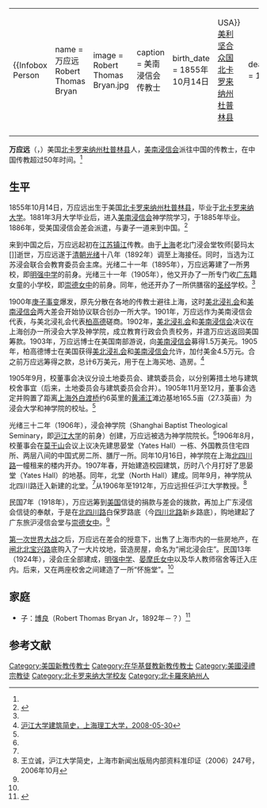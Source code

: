 {|align="right" 
|{{Infobox Person
| name   = 万应远<br />Robert Thomas Bryan
| image     = Robert Thomas Bryan.jpg
| caption  = 美南浸信会传教士
| birth_date  = 1855年10月14日
| birth_place = {{flagicon|USA}}[[美利坚合众国|美利坚合众国]][[北卡罗来纳州|北卡罗来纳州]][[杜普林縣_(北卡羅萊納州)|杜普林县]]
| death_date  = 1936年
| death_place = 
| title          =  
| spouse         =
| parents        = 
| occupation     =传教士
}}
|-
|}
'''万应远'''（{{lang|en|Robert Thomas Bryan}}，{{bd|1855年|10月14日|1936年|catIdx=B}}）美国[[北卡罗来纳州|北卡罗来纳州]][[杜普林縣_(北卡羅萊納州)|杜普林县]]人，[[美南浸信会|美南浸信会]]派往中国的传教士，在中国传教超过50年时间。<ref name=sht/>

==生平==
1855年10月14日，万应远出生于美国[[北卡罗来纳州|北卡罗来纳州]][[杜普林县_(北卡罗来纳州)|杜普林县]]，毕业于[[北卡罗来纳大学|北卡罗来纳大学]]。1881年3月大学毕业后，进入[[美南浸信会|美南浸信会]]神学院学习，于1885年毕业。1886年，受美国浸信会差会派遣，与妻子一道来到中国。<ref name=sht>{{Cite web |url=http://www.shtong.gov.cn/newsite/node2/node2245/node75195/node75207/node75223/node75229/userobject1ai90281.html |title=万应远，上海通网站，于2013-03-26查阅 |accessdate=2019-04-15 |archive-date=2019-04-16 |archive-url=https://web.archive.org/web/20190416023552/http://www.shtong.gov.cn/newsite/node2/node2245/node75195/node75207/node75223/node75229/userobject1ai90281.html |dead-url=no }}</ref>

来到中国之后，万应远起初在[[江苏|江苏]][[镇江|镇江]]传教。由于[[上海|上海]]老北门浸会堂牧师[晏玛太[]]逝世，万应远遂于[[清朝|清朝]][[光绪|光绪]]十八年（1892年）调至上海接任。同时，当选为江苏浸会联合会教育委员会主席。光绪二十一年（1895年），万应远筹建了一所男校，即[[明强中学|明强中学]]的前身。光绪三十一年（1905年），他又开办了一所专门收[[广东|广东]]籍女童的小学校，即[[崇德女中|崇德女中]]的前身。同年，他还开办了一所供膳宿的[[圣经|圣经]]学校。<ref name=sht/>

1900年[[庚子事变|庚子事变]]爆发，原先分散在各地的传教士避往上海，这时[[美北浸礼会|美北浸礼会]]和[[美南浸信会|美南浸信会]]两大差会开始协议联合创办一所大学。1901年，万应远作为美南浸信会代表，与美北浸礼会代表[[柏高德|柏高德]]磋商。1902年，[[美北浸礼会|美北浸礼会]]和[[美南浸信会|美南浸信会]]决议在上海创办一所浸会大学及神学院，成立教育行政会负责校务，并遣万应远返回美国筹款。1903年，万应远博士在美国南部游说，向[[美南浸信会|美南浸信会]]募得1.5万美元。1905年，柏高德博士在美国获得[[美北浸礼会|美北浸礼会]]和[[美南浸信会|美南浸信会]]允许，加付美金4.5万元。合之前万应远筹得之款，总计6万美元，用于在上海买地、造房。<ref name=jz>[http://iso.usst.edu.cn/s/13/t/67/01/dd/info477.htm 沪江大学建筑简史，上海理工大学，2008-05-30]</ref>

1905年9月，校董事会决议分设土地委员会、建筑委员会，以分别筹措土地与建筑校舍事宜（后来，土地委员会与建筑委员会合并）。1905年11月至12月，董事会选定并购置了距离[[上海|上海]][[外白渡桥|外白渡桥]]约6英里的[[黄浦江|黄浦江]]滩边基地165.5亩（27.3英亩）为浸会大学和神学院的校址。<ref name=jz/>

光绪三十二年（1906年），浸会神学院（Shanghai Baptist Theological Seminary，即[[沪江大学|沪江大学]]的前身）创建，万应远被选为神学院院长。<ref name=sht/>1906年8月，校董事会在[[莫干山|莫干山]]会议上议决先建思晏堂（Yates Hall）一栋、外国教员住宅四所、两层八间的中国式房二所、膳厅一所。同年10月16日，神学院在上海[[北四川路|北四川路]]一幢租来的楼内开办。1907年春，开始建造校园建筑，历时八个月打好了思晏堂（Yates Hall）的地基。同年，北堂（North Hall）建成。同年9月，神学院从北四川路迁入新建的北堂。<ref name=jz/>从1906年至1912年，万应远担任沪江大学教授。<ref>王立诚，沪江大学简史，上海市新闻出版局内部资料准印证（2006）247号，2006年10月</ref>

民国7年（1918年），万应远筹到[[美国|美国]]信徒的捐款与差会的拨款，再加上广东浸信会信徒的奉献，于是在[[北四川路|北四川路]]白保罗路底（今[[四川北路|四川北路]]新乡路底），购地建起了广东旅沪浸信会堂与[[崇德女中|崇德女中]]。<ref name=sht/>

[[第一次世界大战|第一次世界大战]]之后，万应远在差会的授意下，出售了上海市内的一些房地产，在[[闸北|闸北]][[北宝兴路|北宝兴路]]底购入了一大片坟地，营造房屋，命名为“闸北浸会庄”。民国13年（1924年），浸会庄全部建成，[[明强中学|明强中学]]、[[晏摩氏女中|晏摩氏女中]]以及华人教师宿舍等迁入庄内。后来，又在两座校舍之间建造了一所“怀施堂”。<ref name=sht/>

==家庭==
*子：[[博良|博良]]（Robert Thomas Bryan Jr，1892年－？）<ref>{{Cite web |url=http://www.shtong.gov.cn/newsite/node2/node2245/node63852/node63862/node63875/node64499/userobject1ai58164.html |title=博良（Robert Thomas Bryan Jr　1892～?），上海通，于2013-03-26查阅 |accessdate=2019-04-15 |archive-date=2019-04-16 |archive-url=https://web.archive.org/web/20190416023559/http://www.shtong.gov.cn/newsite/node2/node2245/node63852/node63862/node63875/node64499/userobject1ai58164.html |dead-url=no }}</ref>

==参考文献==
{{reflist}}

{{上海基督教传教士}}
[[Category:美国新教传教士|Category:美国新教传教士]]
[[Category:在华基督教新教传教士|Category:在华基督教新教传教士]]
[[Category:美國浸禮宗教徒|Category:美國浸禮宗教徒]]
[[Category:北卡罗来纳大学校友|Category:北卡罗来纳大学校友]]
[[Category:北卡羅來納州人|Category:北卡羅來納州人]]